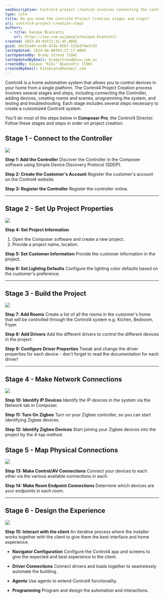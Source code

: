 ```yaml
---
seoDescription: Control4 project creation involves connecting the controller, adding devices, creating rooms and scenes, programming the system, and testing and troubleshooting.
type: rule
title: Do you know the Control4 Project Creation stages and steps?
uri: control4-project-creation-steps
authors:
  - title: Kaique Biancatti
    url: https://ssw.com.au/people/kaique-biancatti
created: 2023-04-03T11:31:45.000Z
guid: b6c51e04-ecd6-47de-85b7-151b3f4e3c93
lastUpdated: 2024-06-08T03:27:17.000Z
lastUpdatedBy: Brady Stroud [SSW]
lastUpdatedByEmail: bradystroud@ssw.com.au
createdBy: Kaique "Kiki" Biancatti [SSW]
createdByEmail: kikibianc@hotmail.com
---
```


Control4 is a home automation system that allows you to control devices in your home from a single platform.
The Control4 Project Creation process involves several stages and steps, including connecting the Controller, adding devices, creating rooms and scenes, programming the system, and testing and troubleshooting.
Each stage includes several steps necessary to create a customized Control4 system.

You'll do most of the steps below in **Composer Pro**, the Control4 Director.
Follow these stages and steps in order on project creation:

## Stage 1 - Connect to the Controller

![](stage1.jpg)

**Step 1: Add the Controller**
Discover the Controller in the Composer software using Simple Device Discovery Protocol (SDDP).

**Step 2: Create the Customer's Account**
Register the customer's account on the Control4 website.

**Step 3: Register the Controller**
Register the controller online.

---

## Stage 2 - Set Up Project Properties

![](stage2.jpg)

**Step 4: Set Project Information**

1. Open the Composer software and create a new project.
2. Provide a project name, location.

**Step 5: Set Customer Information**
Provide the customer information in the project.

**Step 6: Set Lighting Defaults**
Configure the lighting color defaults based on the customer's preference.

---

## Stage 3 - Build the Project

![](stage3.jpg)

**Step 7: Add Rooms**
Create a list of all the rooms in the customer's home that will be controlled through the Control4 system e.g. Kichen, Bedroom, Foyer.

**Step 8: Add Drivers**
Add the different drivers to control the different devices in the project.

**Step 9: Configure Driver Properties**
Tweak and change the driver properties for each device - don't forget to read the documentation for each driver!

---

## Stage 4 - Make Network Connections

![](stage4.jpg)

**Step 10: Identify IP Devices**
Identify the IP devices in the system via the Network tab in Composer.

**Step 11: Turn On Zigbee**
Turn on your Zigbee controller, so you can start identifying Zigbee devices.

**Step 12: Identify Zigbee Devices**
Start joining your Zigbee devices into the project by the 4-tap method.

## Stage 5 - Map Physical Connections

![](stage6.jpg)

**Step 13: Make Control/AV Connections**
Connect your devices to each other via the various available connections in each.

**Step 14: Make Room Endpoint Connections**
Determine which devices are your endpoints in each room.

---

## Stage 6 - Design the Experience

![](stage7.jpg)

**Step 15: Interact with the client**
An iterative process where the installer works together with the client to give them the best interface and home experience.

- **Navigator Configuration**
  Configure the Control4 app and screens to give the expected and best experience to the client.

- **Driver Connections**
  Connect drivers and loads together to seamslessly automate the building.

- **Agents**
  Use agents to extend Control4 functionality.

- **Programming**
  Program and design the automation and interactions.
